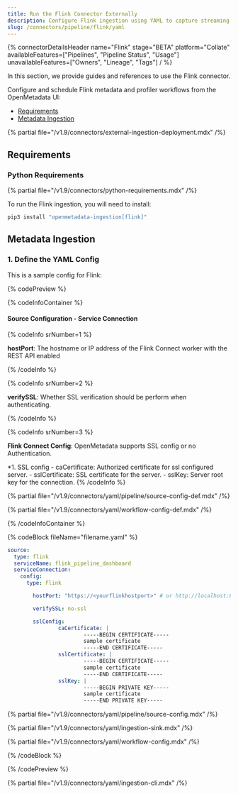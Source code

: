 ```yaml
---
title: Run the Flink Connector Externally
description: Configure Flink ingestion using YAML to capture streaming pipeline metadata and lineage from real-time jobs.
slug: /connectors/pipeline/flink/yaml
---
```



{% connectorDetailsHeader
name="Flink"
stage="BETA"
platform="Collate"
availableFeatures=["Pipelines", "Pipeline Status", "Usage"]
unavailableFeatures=["Owners", "Lineage", "Tags"]
/ %}


In this section, we provide guides and references to use the Flink connector.

Configure and schedule Flink metadata and profiler workflows from the OpenMetadata UI:

- [Requirements](#requirements)
- [Metadata Ingestion](#metadata-ingestion)

{% partial file="/v1.9/connectors/external-ingestion-deployment.mdx" /%}

## Requirements

### Python Requirements

{% partial file="/v1.9/connectors/python-requirements.mdx" /%}

To run the Flink ingestion, you will need to install:

```bash
pip3 install "openmetadata-ingestion[flink]"
```

## Metadata Ingestion

### 1. Define the YAML Config

This is a sample config for Flink:

{% codePreview %}

{% codeInfoContainer %}

#### Source Configuration - Service Connection

{% codeInfo srNumber=1 %}

**hostPort**: The hostname or IP address of the Flink Connect worker with the REST API enabled

{% /codeInfo %}

{% codeInfo srNumber=2 %}

**verifySSL**: Whether SSL verification should be perform when authenticating.

{% /codeInfo %}

{% codeInfo srNumber=3 %}

**Flink Connect Config**: OpenMetadata supports SSL config or no Authentication.

*1. SSL config
    - caCertificate: Authorized certificate for ssl configured server.
    - sslCertificate: SSL certificate for the server.
    - sslKey: Server root key for the connection.
{% /codeInfo %}


{% partial file="/v1.9/connectors/yaml/pipeline/source-config-def.mdx" /%}

<IngestionSinkDef />

{% partial file="/v1.9/connectors/yaml/workflow-config-def.mdx" /%}

{% /codeInfoContainer %}

{% codeBlock fileName="filename.yaml" %}


```yaml {% isCodeBlock=true %}
source:
  type: flink
  serviceName: flink_pipeline_dashboard
  serviceConnection:
    config:
      type: Flink
```
```yaml {% srNumber=1 %}
        hostPort: "https://<yourflinkhostport>" # or http://localhost:8083 or http://127.0.0.1:8083
```
```yaml {% srNumber=2 %}
        verifySSL: no-ssl
```
```yaml {% srNumber=3 %}
        sslConfig:
                caCertificate: |
                        -----BEGIN CERTIFICATE-----
                        sample certificate
                        -----END CERTIFICATE-----
                sslCertificate: |
                        -----BEGIN CERTIFICATE-----
                        sample certificate
                        -----END CERTIFICATE-----
                sslKey: |
                        -----BEGIN PRIVATE KEY-----
                        sample certificate
                        -----END PRIVATE KEY-----
```

{% partial file="/v1.9/connectors/yaml/pipeline/source-config.mdx" /%}

{% partial file="/v1.9/connectors/yaml/ingestion-sink.mdx" /%}

{% partial file="/v1.9/connectors/yaml/workflow-config.mdx" /%}

{% /codeBlock %}

{% /codePreview %}

{% partial file="/v1.9/connectors/yaml/ingestion-cli.mdx" /%}
